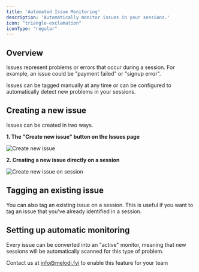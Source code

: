 ```yaml
---
title: 'Automated Issue Monitoring'
description: 'Automatically monitor issues in your sessions.'
icon: "triangle-exclamation"
iconType: "regular"
---
```


## Overview

Issues represent problems or errors that occur during a session. For example, an issue could be "payment failed" or "signup error".

Issues can be tagged manually at any time or can be configured to automatically detect new problems in your sessions.

## Creating a new issue

Issues can be created in two ways.

**1. The "Create new issue" button on the Issues page**

![Create new issue](/images/create-issue.png)

**2. Creating a new issue directly on a session**

![Create new issue on session](/images/create-issue-session.png)

## Tagging an existing issue

You can also tag an existing issue on a session. This is useful if you want to tag an issue that you've already identified in a session.

## Setting up automatic monitoring

Every issue can be converted into an "active" monitor, meaning that new sessions will be automatically scanned for this type of problem.

<Note>Contact us at info@melodi.fyi to enable this feature for your team</Note>